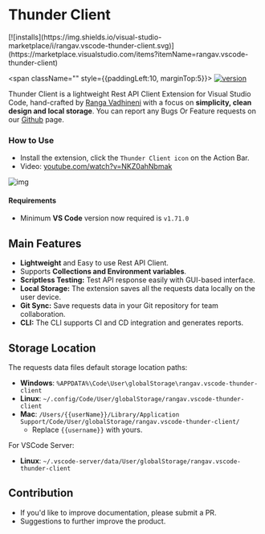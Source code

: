 # Thunder Client
<div className="nx-flex">
  <span className="" style={{paddingLeft:0, marginTop:5}}>
  [![installs](https://img.shields.io/visual-studio-marketplace/i/rangav.vscode-thunder-client.svg)](https://marketplace.visualstudio.com/items?itemName=rangav.vscode-thunder-client)
  </span>

  <span className="" style={{paddingLeft:10, marginTop:5}}>
  [![version](https://img.shields.io/visual-studio-marketplace/v/rangav.vscode-thunder-client.svg)](https://marketplace.visualstudio.com/items?itemName=rangav.vscode-thunder-client) 
  </span>
</div>


Thunder Client is a lightweight Rest API Client Extension for Visual Studio Code, hand-crafted by [Ranga Vadhineni](https://twitter.com/ranga_vadhineni) with a focus on **simplicity, clean design and local storage**. You can report any Bugs Or Feature requests on our [Github](https://github.com/thunderclient/thunder-client-support) page.


### How to Use

- Install the extension, click the `Thunder Client icon` on the Action Bar.
- Video: [youtube.com/watch?v=NKZ0ahNbmak](https://youtu.be/NKZ0ahNbmak)

![img](/images/thunder-client.png)

#### Requirements
- Minimum **VS Code** version now required is `v1.71.0`

## Main Features

- **Lightweight** and Easy to use Rest API Client.
- Supports **Collections and Environment variables**.
- **Scriptless Testing:** Test API response easily with GUI-based interface.
- **Local Storage:** The extension saves all the requests data locally on the user device.
- **Git Sync:** Save requests data in your Git repository for team collaboration.
- **CLI:** The CLI supports CI and CD integration and generates reports.



## Storage Location

The requests data files default storage location paths:

- **Windows**: `%APPDATA%\Code\User\globalStorage\rangav.vscode-thunder-client`
- **Linux**: `~/.config/Code/User/globalStorage/rangav.vscode-thunder-client`
- **Mac**: `/Users/{{userName}}/Library/Application Support/Code/User/globalStorage/rangav.vscode-thunder-client/`
  - Replace `{{username}}` with yours.

For VSCode Server:

- **Linux**: `~/.vscode-server/data/User/globalStorage/rangav.vscode-thunder-client`



## Contribution

- If you'd like to improve documentation, please submit a PR.
- Suggestions to further improve the product.